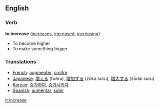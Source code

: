 ==English==

===Verb===
'''to increase'''  ([[increases]], [[increased]], [[increasing]])
*To become higher
*To make something bigger

===Translations===

*[[French]]: [[augmenter]], [[croître]]
*[[Japanese]]: [[増える]] (fueru), [[増加する]] (zōka suru), [[増大する]] (zōdai suru)
*[[Korean]]: [[증가하다]], [[증가시키다]]
*[[Spanish]]: [[aumentar]], [[subir]]

[[it:increase]]